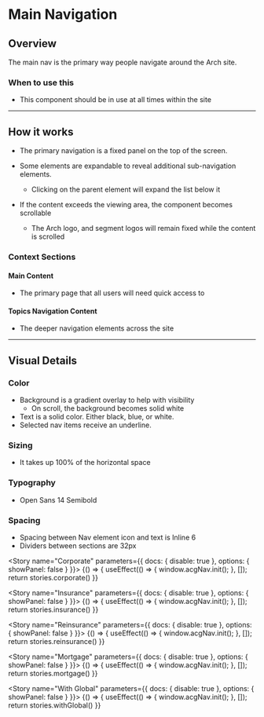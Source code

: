 
<Meta title="Navigation / Main Navigation" />

# Main Navigation

## Overview

The main nav is the primary way people navigate around the Arch site.

### When to use this

- This component should be in use at all times within the site

---

## How it works

- The primary navigation is a fixed panel on the top of the screen.
- Some elements are expandable to reveal additional sub-navigation elements.
  - Clicking on the parent element will expand the list below it
- If the content exceeds the viewing area, the component becomes scrollable

  - The Arch logo, and segment logos will remain fixed while the content is scrolled

### Context Sections

#### Main Content

- The primary page that all users will need quick access to

#### Topics Navigation Content

- The deeper navigation elements across the site

---

## Visual Details

### Color

- Background is a gradient overlay to help with visibility
  - On scroll, the background becomes solid white
- Text is a solid color. Either black, blue, or white.
- Selected nav items receive an underline.

### Sizing

- It takes up 100% of the horizontal space

### Typography

- Open Sans 14 Semibold

### Spacing

- Spacing between Nav element icon and text is Inline 6
- Dividers between sections are 32px

<Story name="Corporate" parameters={{ docs: { disable: true }, options: { showPanel: false } }}>
  {() => {
   useEffect(() => {
    window.acgNav.init();
  }, []);
    return stories.corporate()
  }}
</Story>

<Story name="Insurance" parameters={{ docs: { disable: true }, options: { showPanel: false } }}>
  {() => {
   useEffect(() => {
    window.acgNav.init();
  }, []);
    return stories.insurance()
  }}
</Story>

<Story name="Reinsurance" parameters={{ docs: { disable: true }, options: { showPanel: false } }}>
  {() => {
   useEffect(() => {
    window.acgNav.init();
  }, []);
    return stories.reinsurance()
  }}
</Story>

<Story name="Mortgage" parameters={{ docs: { disable: true }, options: { showPanel: false } }}>
  {() => {
   useEffect(() => {
    window.acgNav.init();
  }, []);
    return stories.mortgage()
  }}
</Story>


<Story name="With Global" parameters={{ docs: { disable: true }, options: { showPanel: false } }}>
  {() => {
   useEffect(() => {
    window.acgNav.init();
  }, []);
    return stories.withGlobal()
  }}
</Story>